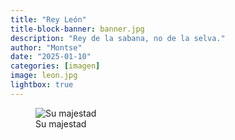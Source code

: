 ```yaml
---
title: "Rey León"
title-block-banner: banner.jpg
description: "Rey de la sabana, no de la selva."
author: "Montse"
date: "2025-01-10"
categories: [imagen]
image: leon.jpg
lightbox: true
---
```


![Su majestad](leon.jpg)
